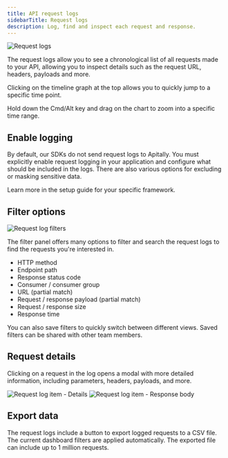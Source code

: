 ```yaml
---
title: API request logs
sidebarTitle: Request logs
description: Log, find and inspect each request and response.
---
```


<img src="https://assets.apitally.io/docs/2025-07-08/request-logs.webp" alt="Request logs" className="rounded-xl" />

The request logs allow you to see a chronological list of all requests made to your API, allowing you to inspect details such as the request URL, headers, payloads and more.

Clicking on the timeline graph at the top allows you to quickly jump to a specific time point.

<Tip>Hold down the Cmd/Alt key and drag on the chart to zoom into a specific time range.</Tip>

## Enable logging

By default, our SDKs do not send request logs to Apitally.
You must explicitly enable request logging in your application and configure what should be included in the logs.
There are also various options for excluding or masking sensitive data.

Learn more in the setup guide for your specific framework.

## Filter options

<img src="https://assets.apitally.io/docs/2025-07-08/request-log-filters.webp" alt="Request log filters" className="rounded-xl" loading="lazy" />

The filter panel offers many options to filter and search the request logs to find the requests you're interested in.

- HTTP method
- Endpoint path
- Response status code
- Consumer / consumer group
- URL (partial match)
- Request / response payload (partial match)
- Request / response size
- Response time

You can also save filters to quickly switch between different views. Saved filters can be shared with other team members.

## Request details

Clicking on a request in the log opens a modal with more detailed information, including parameters, headers, payloads, and more.

<div className="flex flex-row justify-between gap-4" style={{ margin: "-1rem 0" }}>
  <img src="https://assets.apitally.io/docs/2025-07-08/request-log-item-details.webp" alt="Request log item - Details" className="rounded" loading="lazy" />
  <img src="https://assets.apitally.io/docs/2025-07-08/request-log-item-response-body.webp" alt="Request log item - Response body" className="rounded" loading="lazy" />
</div>

## Export data

The request logs include a button to export logged requests to a CSV file. The current dashboard filters are applied automatically.
The exported file can include up to 1 million requests.
